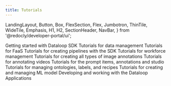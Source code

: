 ```yaml
---
title: Tutorials
---
```


  LandingLayout,
  Button,
  Box,
  FlexSection,
  Flex,
  Jumbotron,
  ThinTile,
  WideTile,
  Emphasis,
  H1,
  H2,
  SectionHeader,
  NavBar,
} from '@redocly/developer-portal/ui';



<Box my={25}>
  <FlexSection justifyContent="space-around" flexWrap="wrap">
    <WideTile header="Getting Started With Dataloop SDK" to="getting_started.md" icon={icon1}>
          Getting started with Dataloop SDK
    </WideTile>
    <WideTile header="Data Management Tutorial" to="data_management.md" icon={icon3}>
          Tutorials for data management
    </WideTile>
    <WideTile header="FaaS Tutorial" to="faas.md" icon={icon3}>
          Tutorials for FaaS
    </WideTile>
    <WideTile header="Pipelines" to="pipelines.md" icon={icon3}>
          Tutorials for creating pipelines with the SDK
    </WideTile>
    <WideTile header="Task Workflows" to="task_workflows.md" icon={launchFastIcon}>
          Tutorials for workforce management
    </WideTile>
    <WideTile header="Image Annotations" to="annotations_image.md" icon={icon3}>
          Tutorials for creating all types of image annotations
    </WideTile>
    <WideTile header="Video Annotations" to="annotations_video.md" icon={icon1}>
          Tutorials for annotating videos
    </WideTile>
    <WideTile header="Prompts Annotations" to="annotations_prompts.md" icon={launchFastIcon}>
          Tutorials for the prompt items, annotations and studio
    </WideTile>
    <WideTile header="Recipe and Ontology" to="recipe_and_ontology.md" icon={icon3}>
          Tutorials for managing ontologies, labels, and recipes
    </WideTile>
    <WideTile header="Model Management" to="model_management.md" icon={icon1}>
          Tutorials for creating and managing ML model
    </WideTile>
    <WideTile header="Applications" to="applications.md" icon={launchFastIcon}>
          Developing and working with the Dataloop Applications
    </WideTile>
  </FlexSection>
</Box>

